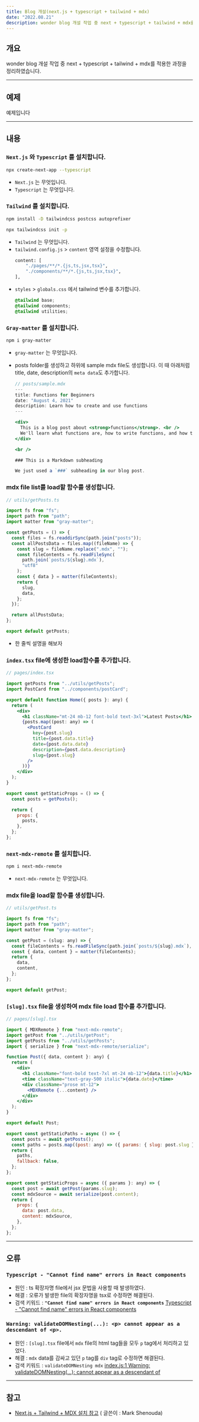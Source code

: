 ```yaml
---
title: Blog 개설(next.js + typescript + tailwind + mdx)
date: "2022.08.21"
description: wonder blog 개설 작업 중 next + typescript + tailwind + mdx를 적용한 과정을 정리하였습니다.
---
```


## 개요

wonder blog 개설 작업 중 next + typescript + tailwind + mdx를 적용한 과정을 정리하였습니다.

---

## 예제

예제입니다

---

## 내용

### `Next.js` 와 `Typescript` 를 설치합니다.

```bash
npx create-next-app --typescript
```

- `Next.js` 는 무엇입니다.
- `Typescript` 는 무엇입니다.

### `Tailwind` 를 설치합니다.

```bash
npm install -D tailwindcss postcss autoprefixer

npx tailwindcss init -p
```

- `Tailwind` 는 무엇입니다.
- `tailwind.config.js` > `content` 영역 설정을 수정합니다.
  ```bash
  content: [
      "./pages/**/*.{js,ts,jsx,tsx}",
      "./components/**/*.{js,ts,jsx,tsx}",
  ],
  ```
- `styles` > `globals.css` 에서 tailwind 변수를 추가합니다.
  ```css
  @tailwind base;
  @tailwind components;
  @tailwind utilities;
  ```

### `Gray-matter` 를 설치합니다.

```bash
npm i gray-matter
```

- `gray-matter` 는 무엇입니다.
- posts folder를 생성하고 하위에 sample mdx file도 생성합니다. 이 때 아래처럼 title, date, description의 `meta data`도 추가합니다.

  ```jsx
  // posts/sample.mdx
  ---
  title: Functions for Beginners
  date: "August 4, 2021"
  description: Learn how to create and use functions
  ---

  <div>
    This is a blog post about <strong>functions</strong>. <br />
    We'll learn what functions are, how to write functions, and how to use them.
  </div>

  <br />

  ### This is a Markdown subheading

  We just used a `###` subheading in our blog post.
  ```

### mdx file list를 load할 함수를 생성합니다.

```jsx
// utils/getPosts.ts

import fs from "fs";
import path from "path";
import matter from "gray-matter";

const getPosts = () => {
  const files = fs.readdirSync(path.join("posts"));
  const allPostsData = files.map((fileName) => {
    const slug = fileName.replace(".mdx", "");
    const fileContents = fs.readFileSync(
      path.join(`posts/${slug}.mdx`),
      "utf8"
    );
    const { data } = matter(fileContents);
    return {
      slug,
      data,
    };
  });

  return allPostsData;
};

export default getPosts;
```

- 한 줄씩 설명을 해보자

### `index.tsx` file에 생성한 load함수를 추가합니다.

```jsx
// pages/index.tsx

import getPosts from "../utils/getPosts";
import PostCard from "../components/postCard";

export default function Home({ posts }: any) {
  return (
    <div>
      <h1 className="mt-24 mb-12 font-bold text-3xl">Latest Posts</h1>
      {posts.map((post: any) => (
        <PostCard
          key={post.slug}
          title={post.data.title}
          date={post.data.date}
          description={post.data.description}
          slug={post.slug}
        />
      ))}
    </div>
  );
}

export const getStaticProps = () => {
  const posts = getPosts();

  return {
    props: {
      posts,
    },
  };
};
```

### `next-mdx-remote` 를 설치합니다.

```bash
npm i next-mdx-remote
```

- `next-mdx-remote` 는 무엇입니다.

### mdx file을 load할 함수를 생성합니다.

```jsx
// utils/getPost.ts

import fs from "fs";
import path from "path";
import matter from "gray-matter";

const getPost = (slug: any) => {
  const fileContents = fs.readFileSync(path.join(`posts/${slug}.mdx`), "utf8");
  const { data, content } = matter(fileContents);
  return {
    data,
    content,
  };
};

export default getPost;
```

### `[slug].tsx` file을 생성하여 mdx file load 함수를 추가합니다.

```jsx
// pages/[slug].tsx

import { MDXRemote } from "next-mdx-remote";
import getPost from "../utils/getPost";
import getPosts from "../utils/getPosts";
import { serialize } from "next-mdx-remote/serialize";

function Post({ data, content }: any) {
  return (
    <div>
      <h1 className="font-bold text-7xl mt-24 mb-12">{data.title}</h1>
      <time className="text-gray-500 italic">{data.date}</time>
      <div className="prose mt-12">
        <MDXRemote {...content} />
      </div>
    </div>
  );
}

export default Post;

export const getStaticPaths = async () => {
  const posts = await getPosts();
  const paths = posts.map((post: any) => ({ params: { slug: post.slug } }));
  return {
    paths,
    fallback: false,
  };
};

export const getStaticProps = async ({ params }: any) => {
  const post = await getPost(params.slug);
  const mdxSource = await serialize(post.content);
  return {
    props: {
      data: post.data,
      content: mdxSource,
    },
  };
};
```

---

## 오류

### **`Typescript - "Cannot find name" errors in React components`**

- 원인 : ts 확장자명 file에서 jsx 문법을 사용할 때 발생하였다.
- 해결 : 오류가 발생한 file의 확장자명을 tsx로 수정하면 해결된다.
- 검색 키워드 : **`"Cannot find name" errors in React components`**
  [Typescript - "Cannot find name" errors in React components](https://stackoverflow.com/questions/51158080/typescript-cannot-find-name-errors-in-react-components)

### `Warning: validateDOMNesting(...): <p> cannot appear as a descendant of <p>.`

- 원인 : `[slug].tsx` file에서 `mdx` file의 html tag들을 모두 `p` tag에서 처리하고 있었다.
- 해결 : `mdx` data를 감싸고 있던 `p` tag를 `div` tag로 수정하면 해결된다.
- 검색 키워드 : `validateDOMNesting mdx`
  [index.js:1 Warning: validateDOMNesting(...): cannot appear as a descendant of](https://stackoverflow.com/questions/64998116/index-js1-warning-validatedomnesting-ul-cannot-appear-as-a-descendant)

---

## 참고

- [Next.js + Tailwind + MDX 설치 참고](https://www.thisdot.co/blog/how-to-build-a-blog-with-next-js-tailwind-css-and-mdx) ( 글쓴이 : Mark Shenouda)
